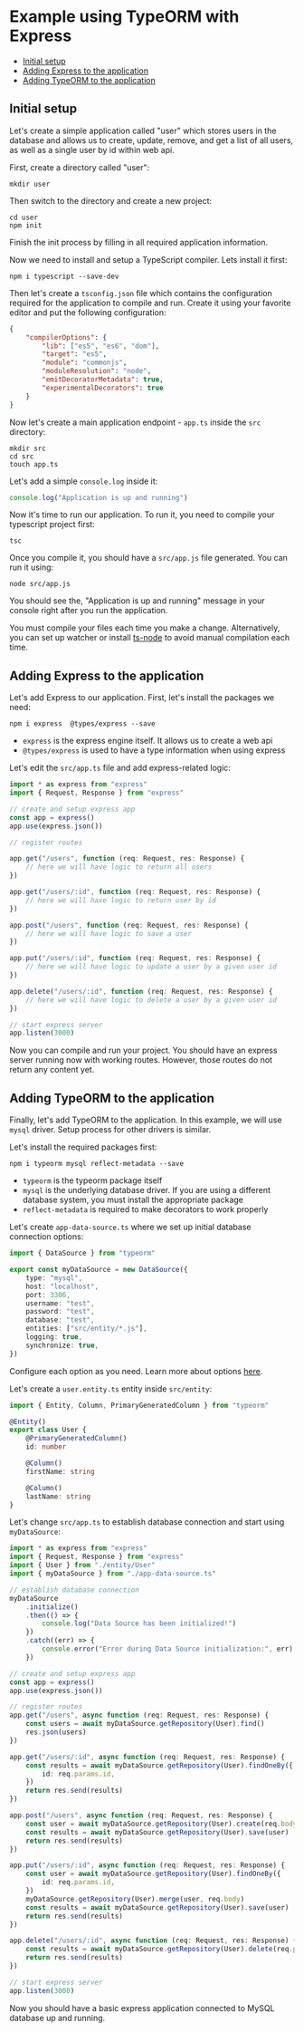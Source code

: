 # Example using TypeORM with Express

-   [Initial setup](#initial-setup)
-   [Adding Express to the application](#adding-express-to-the-application)
-   [Adding TypeORM to the application](#adding-typeorm-to-the-application)

## Initial setup

Let's create a simple application called "user" which stores users in the database
and allows us to create, update, remove, and get a list of all users, as well as a single user by id
within web api.

First, create a directory called "user":

```
mkdir user
```

Then switch to the directory and create a new project:

```
cd user
npm init
```

Finish the init process by filling in all required application information.

Now we need to install and setup a TypeScript compiler. Lets install it first:

```
npm i typescript --save-dev
```

Then let's create a `tsconfig.json` file which contains the configuration required for the application to
compile and run. Create it using your favorite editor and put the following configuration:

```json
{
    "compilerOptions": {
        "lib": ["es5", "es6", "dom"],
        "target": "es5",
        "module": "commonjs",
        "moduleResolution": "node",
        "emitDecoratorMetadata": true,
        "experimentalDecorators": true
    }
}
```

Now let's create a main application endpoint - `app.ts` inside the `src` directory:

```
mkdir src
cd src
touch app.ts
```

Let's add a simple `console.log` inside it:

```typescript
console.log("Application is up and running")
```

Now it's time to run our application.
To run it, you need to compile your typescript project first:

```
tsc
```

Once you compile it, you should have a `src/app.js` file generated.
You can run it using:

```
node src/app.js
```

You should see the, "Application is up and running" message in your console right after you run the application.

You must compile your files each time you make a change.
Alternatively, you can set up watcher or install [ts-node](https://github.com/TypeStrong/ts-node) to avoid manual compilation each time.

## Adding Express to the application

Let's add Express to our application. First, let's install the packages we need:

```
npm i express  @types/express --save
```

-   `express` is the express engine itself. It allows us to create a web api
-   `@types/express` is used to have a type information when using express

Let's edit the `src/app.ts` file and add express-related logic:

```typescript
import * as express from "express"
import { Request, Response } from "express"

// create and setup express app
const app = express()
app.use(express.json())

// register routes

app.get("/users", function (req: Request, res: Response) {
    // here we will have logic to return all users
})

app.get("/users/:id", function (req: Request, res: Response) {
    // here we will have logic to return user by id
})

app.post("/users", function (req: Request, res: Response) {
    // here we will have logic to save a user
})

app.put("/users/:id", function (req: Request, res: Response) {
    // here we will have logic to update a user by a given user id
})

app.delete("/users/:id", function (req: Request, res: Response) {
    // here we will have logic to delete a user by a given user id
})

// start express server
app.listen(3000)
```

Now you can compile and run your project.
You should have an express server running now with working routes.
However, those routes do not return any content yet.

## Adding TypeORM to the application

Finally, let's add TypeORM to the application.
In this example, we will use `mysql` driver.
Setup process for other drivers is similar.

Let's install the required packages first:

```
npm i typeorm mysql reflect-metadata --save
```

-   `typeorm` is the typeorm package itself
-   `mysql` is the underlying database driver.
    If you are using a different database system, you must install the appropriate package
-   `reflect-metadata` is required to make decorators to work properly

Let's create `app-data-source.ts` where we set up initial database connection options:

```ts
import { DataSource } from "typeorm"

export const myDataSource = new DataSource({
    type: "mysql",
    host: "localhost",
    port: 3306,
    username: "test",
    password: "test",
    database: "test",
    entities: ["src/entity/*.js"],
    logging: true,
    synchronize: true,
})
```

Configure each option as you need.
Learn more about options [here](./data-source-options).

Let's create a `user.entity.ts` entity inside `src/entity`:

```typescript
import { Entity, Column, PrimaryGeneratedColumn } from "typeorm"

@Entity()
export class User {
    @PrimaryGeneratedColumn()
    id: number

    @Column()
    firstName: string

    @Column()
    lastName: string
}
```

Let's change `src/app.ts` to establish database connection and start using `myDataSource`:

```typescript
import * as express from "express"
import { Request, Response } from "express"
import { User } from "./entity/User"
import { myDataSource } from "./app-data-source.ts"

// establish database connection
myDataSource
    .initialize()
    .then(() => {
        console.log("Data Source has been initialized!")
    })
    .catch((err) => {
        console.error("Error during Data Source initialization:", err)
    })

// create and setup express app
const app = express()
app.use(express.json())

// register routes
app.get("/users", async function (req: Request, res: Response) {
    const users = await myDataSource.getRepository(User).find()
    res.json(users)
})

app.get("/users/:id", async function (req: Request, res: Response) {
    const results = await myDataSource.getRepository(User).findOneBy({
        id: req.params.id,
    })
    return res.send(results)
})

app.post("/users", async function (req: Request, res: Response) {
    const user = await myDataSource.getRepository(User).create(req.body)
    const results = await myDataSource.getRepository(User).save(user)
    return res.send(results)
})

app.put("/users/:id", async function (req: Request, res: Response) {
    const user = await myDataSource.getRepository(User).findOneBy({
        id: req.params.id,
    })
    myDataSource.getRepository(User).merge(user, req.body)
    const results = await myDataSource.getRepository(User).save(user)
    return res.send(results)
})

app.delete("/users/:id", async function (req: Request, res: Response) {
    const results = await myDataSource.getRepository(User).delete(req.params.id)
    return res.send(results)
})

// start express server
app.listen(3000)
```

Now you should have a basic express application connected to MySQL database up and running.
